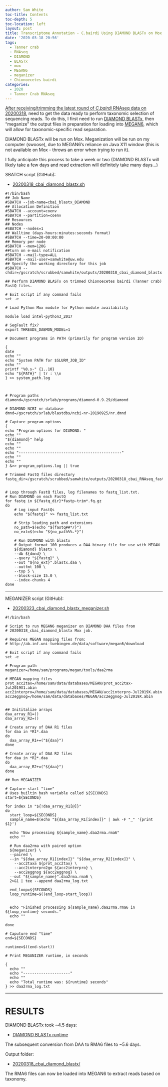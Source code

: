 ```yaml
---
author: Sam White
toc-title: Contents
toc-depth: 5
toc-location: left
layout: post
title: Transcriptome Annotation - C.bairdi Using DIAMOND BLASTx on Mox and MEGAN6 Meganizer on swoose
date: '2020-03-18 20:56'
tags:
  - Tanner crab
  - RNAseq
  - DIAMOND
  - BLASTx
  - mox
  - MEGAN6
  - meganizer
  - Chionoecetes bairdi
categories:
  - 2020
  - Tanner Crab RNAseq
---
```

[After receiving/trimming the latest round of _C.bairdi_ RNAseq data on 20200318](https://robertslab.github.io/sams-notebook/posts/2020/2020-03-18-TrimmingQCMultiQC---C.bairdi-RNAseq-FastQ-with-fastp-on-Mox/), need to get the data ready to perform taxonomic selection of sequencing reads. To do this, I first need to run [DIAMOND BLASTx](https://github.com/bbuchfink/diamond), then "meganize" the output files in preparation for loading into [MEGAN6](https://uni-tuebingen.de/fakultaeten/mathematisch-naturwissenschaftliche-fakultaet/fachbereiche/informatik/lehrstuehle/algorithms-in-bioinformatics/software/megan6/), which will allow for taxonomic-specific read separation.

DIAMOND BLASTx will be run on Mox. Meganization will be run on my computer (swoose), due to MEGAN6's reliance on Java X11 window (this is not available on Mox - throws an error when trying to run it).

I fully anticipate this process to take a week or two (DIAMOND BLASTx will likely take a few days and read extraction will definitely take many days...)

SBATCH script (GitHub):

- [20200318_cbai_diamond_blastx.sh](https://github.com/RobertsLab/sams-notebook/blob/master/sbatch_scripts/20200318_cbai_diamond_blastx.sh)

```shell
#!/bin/bash
## Job Name
#SBATCH --job-name=cbai_blastx_DIAMOND
## Allocation Definition
#SBATCH --account=coenv
#SBATCH --partition=coenv
## Resources
## Nodes
#SBATCH --nodes=1
## Walltime (days-hours:minutes:seconds format)
#SBATCH --time=20-00:00:00
## Memory per node
#SBATCH --mem=120G
##turn on e-mail notification
#SBATCH --mail-type=ALL
#SBATCH --mail-user=samwhite@uw.edu
## Specify the working directory for this job
#SBATCH --chdir=/gscratch/scrubbed/samwhite/outputs/20200318_cbai_diamond_blastx

## Perform DIAMOND BLASTx on trimmed Chionoecetes bairdi (Tanner crab) FastQ files.

# Exit script if any command fails
set -e

# Load Python Mox module for Python module availability

module load intel-python3_2017

# SegFault fix?
export THREADS_DAEMON_MODEL=1

# Document programs in PATH (primarily for program version ID)

{
date
echo ""
echo "System PATH for $SLURM_JOB_ID"
echo ""
printf "%0.s-" {1..10}
echo "${PATH}" | tr : \\n
} >> system_path.log



# Program paths
diamond=/gscratch/srlab/programs/diamond-0.9.29/diamond

# DIAMOND NCBI nr database
dmnd=/gscratch/srlab/blastdbs/ncbi-nr-20190925/nr.dmnd

# Capture program options
{
echo "Program options for DIAMOND: "
echo ""
"${diamond}" help
echo ""
echo ""
echo "----------------------------------------------"
echo ""
echo ""
} &>> program_options.log || true

# Trimmed FastQ files directory
fastq_dir=/gscratch/scrubbed/samwhite/outputs/20200318_cbai_RNAseq_fastp_trimming


# Loop through FastQ files, log filenames to fastq_list.txt.
# Run DIAMOND on each FastQ
for fastq in ${fastq_dir}*fastp-trim*.fq.gz
do
	# Log input FastQs
	echo "${fastq}" >> fastq_list.txt

	# Strip leading path and extensions
	no_path=$(echo "${fastq##*/}")
	no_ext=$(echo "${no_path%%.*}")

	# Run DIAMOND with blastx
	# Output format 100 produces a DAA binary file for use with MEGAN
	${diamond} blastx \
	--db ${dmnd} \
	--query "${fastq}" \
	--out "${no_ext}".blastx.daa \
	--outfmt 100 \
	--top 5 \
	--block-size 15.0 \
	--index-chunks 4
done
```

---

MEGANIZER script (GitHub):

- [20200323_cbai_diamond_blastx_meganizer.sh](https://github.com/RobertsLab/sams-notebook/blob/master/bash_scripts/20200323_cbai_diamond_blastx_meganizer.sh)

```shell
#!/bin/bash

# Script to run MEGAN6 meganizer on DIAMOND DAA files from
# 20200318_cbai_diamond_blastx Mox job.

# Requires MEGAN mapping files from:
# http://ab.inf.uni-tuebingen.de/data/software/megan6/download

# Exit script if any command fails
set -e

# Program path
meganizer=/home/sam/programs/megan/tools/daa2rma

# MEGAN mapping files
prot_acc2tax=/home/sam/data/databases/MEGAN/prot_acc2tax-Jul2019X1.abin
acc2interpro=/home/sam/data/databases/MEGAN/acc2interpro-Jul2019X.abin
acc2eggnog=/home/sam/data/databases/MEGAN/acc2eggnog-Jul2019X.abin


## Inititalize arrays
daa_array_R1=()
daa_array_R2=()

# Create array of DAA R1 files
for daa in *R1*.daa
do
  daa_array_R1+=("${daa}")
done

# Create array of DAA R2 files
for daa in *R2*.daa
do
  daa_array_R2+=("${daa}")
done

## Run MEGANIZER

# Capture start "time"
# Uses builtin bash variable called ${SECONDS}
start=${SECONDS}

for index in "${!daa_array_R1[@]}"
do
  start_loop=${SECONDS}
  sample_name=$(echo "${daa_array_R1[index]}" | awk -F "_" '{print $1}')

  echo "Now processing ${sample_name}.daa2rma.rma6"
  echo ""

  # Run daa2rma with paired option
  ${meganizer} \
  --paired \
  --in "${daa_array_R1[index]}" "${daa_array_R2[index]}" \
	--acc2taxa ${prot_acc2tax} \
	--acc2interpro2go ${acc2interpro} \
	--acc2eggnog ${acc2eggnog} \
  --out "${sample_name}".daa2rma.rma6 \
  2>&1 | tee --append daa2rma_log.txt

  end_loop=${SECONDS}
  loop_runtime=$((end_loop-start_loop))


  echo "Finished processing ${sample_name}.daa2rma.rma6 in ${loop_runtime} seconds."
  echo ""

done

# Caputure end "time"
end=${SECONDS}

runtime=$((end-start))

# Print MEGANIZER runtime, in seconds

{
  echo ""
  echo "---------------------"
  echo ""
  echo "Total runtime was: ${runtime} seconds"
} >> daa2rma_log.txt
```

---

# RESULTS

DIAMOND BLASTx took ~4.5 days:

- [DIAMOND BLASTx runtime](https://github.com/RobertsLab/sams-notebook/blob/master/images/screencaps/20200318_cbai_diamond_blastx_runtime.png?raw=true)

The subsequent conversion from DAA to RMA6 files to ~5.6 days.

Output folder:

- [20200318_cbai_diamond_blastx/](https://gannet.fish.washington.edu/Atumefaciens/20200318_cbai_diamond_blastx/)

The RMA6 files can now be loaded into MEGAN6 to extract reads based on taxonomy.
